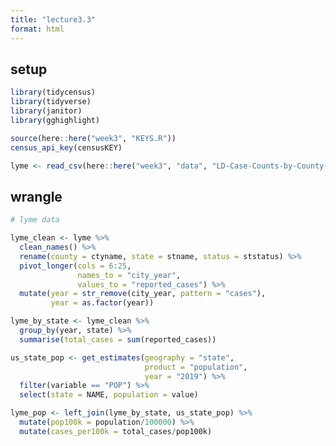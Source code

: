 ```yaml
---
title: "lecture3.3"
format: html
---
```


## setup
```r
library(tidycensus)
library(tidyverse)
library(janitor)
library(gghighlight)

source(here::here("week3", "KEYS.R"))
census_api_key(censusKEY)

lyme <- read_csv(here::here("week3", "data", "LD-Case-Counts-by-County-01-20.csv"))
```

## wrangle
```r
# lyme data

lyme_clean <- lyme %>% 
  clean_names() %>% 
  rename(county = ctyname, state = stname, status = ststatus) %>% 
  pivot_longer(cols = 6:25,
               names_to = "city_year",
               values_to = "reported_cases") %>% 
  mutate(year = str_remove(city_year, pattern = "cases"),
         year = as.factor(year))

lyme_by_state <- lyme_clean %>% 
  group_by(year, state) %>% 
  summarise(total_cases = sum(reported_cases))

us_state_pop <- get_estimates(geography = "state", 
                              product = "population",
                              year = "2019") %>% 
  filter(variable == "POP") %>% 
  select(state = NAME, population = value)

lyme_pop <- left_join(lyme_by_state, us_state_pop) %>% 
  mutate(pop100k = population/100000) %>% 
  mutate(cases_per100k = total_cases/pop100k)
```


